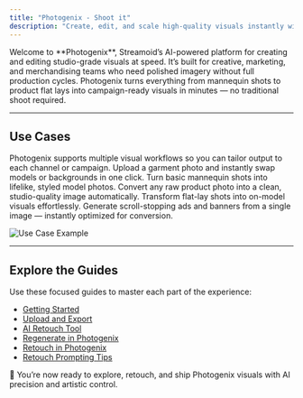 ```yaml
---
title: "Photogenix - Shoot it"
description: "Create, edit, and scale high-quality visuals instantly with Photogenix."
---
```


<Info>
Welcome to **Photogenix**, Streamoid’s AI-powered platform for creating and editing studio-grade visuals at speed. It’s built for creative, marketing, and merchandising teams who need polished imagery without full production cycles.
</Info>

<Tip>
Photogenix turns everything from mannequin shots to product flat lays into campaign-ready visuals in minutes — no traditional shoot required.
</Tip>

---

## Use Cases

<Info>
Photogenix supports multiple visual workflows so you can tailor output to each channel or campaign.
</Info>

<CardGroup>
  <Card title="On-Model Photos" icon="user">
  Upload a garment photo and instantly swap models or backgrounds in one click.
  </Card>

  <Card title="Mannequin Photos" icon="activity">
  Turn basic mannequin shots into lifelike, styled model photos.
  </Card>

  <Card title="Product Photos" icon="package">
  Convert any raw product photo into a clean, studio-quality image automatically.
  </Card>

  <Card title="Flat-Lay Photos" icon="layers">
  Transform flat-lay shots into on-model visuals effortlessly.
  </Card>

  <Card title="Ad Creator" icon="sparkles">
  Generate scroll-stopping ads and banners from a single image — instantly optimized for conversion.
  </Card>
</CardGroup>

![Use Case Example](https://assets.catalogix.ai/a042a24dd362767c642c5c7804f1dfce)

---

## Explore the Guides

Use these focused guides to master each part of the experience:

- [Getting Started](./photogenix/getting-started-with-photogenix)  
- [Upload and Export](./photogenix/photogenix-workflow)  
- [AI Retouch Tool](./photogenix/ai-retouch-tool)  
- [Regenerate in Photogenix](./photogenix/regenerate)  
- [Retouch in Photogenix](./photogenix/retouch)  
- [Retouch Prompting Tips](./photogenix/retouch-prompting-tips)

<Info>
🎨 You’re now ready to explore, retouch, and ship Photogenix visuals with AI precision and artistic control.
</Info>
